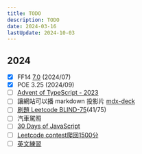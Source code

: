 ---
title: TODO
description: TODO
date: 2024-03-16
lastUpdate: 2024-10-03
---

## 2024

- [x] FF14 [7.0](https://na.finalfantasyxiv.com/dawntrail/) (2024/07)
- [x] POE 3.25 (2024/09)
- [ ] [Advent of TypeScript - 2023](https://typehero.dev/aot-2023)
- [ ] 讓網站可以播 markdown 投影片 [mdx-deck](https://github.com/jxnblk/mdx-deck?tab=readme-ov-file#getting-started)
- [ ] [刷題 Leetcode BLIND-75](/notes/leetcode/blind75)(41/75)
- [ ] 汽車駕照
- [ ] [30 Days of JavaScript](https://leetcode.com/studyplan/30-days-of-javascript)
- [ ] [Leetcode contest爬回1500分](https://leetcode.com/u/moved0311/)
- [ ] [英文練習](/notes/english/afterwork1)
